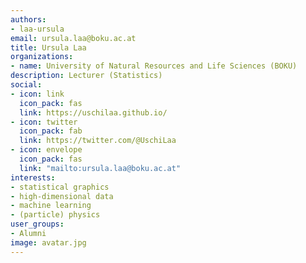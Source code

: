 ```yaml
---
authors:
- laa-ursula
email: ursula.laa@boku.ac.at
title: Ursula Laa
organizations:
- name: University of Natural Resources and Life Sciences (BOKU)
description: Lecturer (Statistics)
social:
- icon: link
  icon_pack: fas
  link: https://uschilaa.github.io/
- icon: twitter
  icon_pack: fab
  link: https://twitter.com/@UschiLaa
- icon: envelope
  icon_pack: fas
  link: "mailto:ursula.laa@boku.ac.at"
interests:
- statistical graphics
- high-dimensional data
- machine learning
- (particle) physics
user_groups:
- Alumni
image: avatar.jpg
---
```

